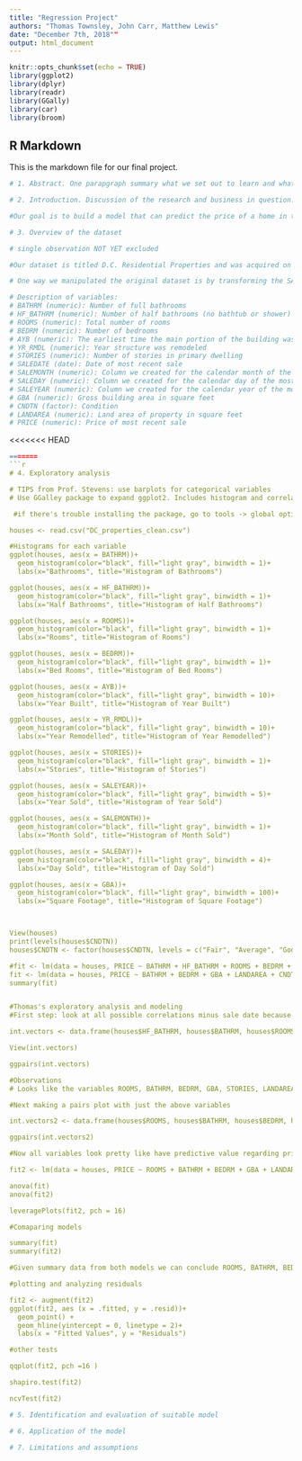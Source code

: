 ```yaml
---
title: "Regression Project"
authors: "Thomas Townsley, John Carr, Matthew Lewis"
date: "December 7th, 2018""
output: html_document
---
```


```r
knitr::opts_chunk$set(echo = TRUE)
library(ggplot2)
library(dplyr)
library(readr)
library(GGally)
library(car)
library(broom)
```

## R Markdown

This is the markdown file for our final project. 


```r
# 1. Abstract. One parapgraph summary what we set out to learn and what final conclusions were. 
```



```r
# 2. Introduction. Discussion of the research and business in question. 

#Our goal is to build a model that can predict the price of a home in the Washington DC area. If we had pertinent data on that home, based on the same data to other homes in the area and their prices, but not the price, we will be able to predict what the price should be. Also, this model would be useful in determining what the price of a home in DC should cost even if there is a price already associated with it. For example, if one were to be in the market for such a home, this model would help the buyer or seller understand what would be a reasonable final price. This would inform the amount a buyer could/should offer, or the price a seller could justifiably list the home at. Data such as land area of the home, number of rooms, year built, etc. will power the predictive algorithym. As we began the discovery of this project, we anticipated that variables such as land area and number of rooms would be the most significant. 
```


```r

# 3. Overview of the dataset

# single observation NOT YET excluded

#Our dataset is titled D.C. Residential Properties and was acquired on kaggle.com. This dataset shows real property information, including most recent sales prices as of July 2018, for properties located in Washington, D.C. There are a number of variables that we beleive would be useful to us in achieving our goal, with "Condition" being the main conditional variable we use. We eliminated some variables that we decided would not be relevant or useful immediately. 

# One way we manipulated the original dataset is by transforming the SALEDATE variable into separate variables for SALEYEAR, SALEMONTH and SALEDAY. We did this because we found little significance to SALEDATE as each was unique and spreadout, and thought there might be more significance in using individual parts of the dates at higher levels. We kept the original SALEDATE column in the dataset, as well.

# Description of variables:
# BATHRM (numeric): Number of full bathrooms
# HF_BATHRM (numeric): Number of half bathrooms (no bathtub or shower)
# ROOMS (numeric): Total number of rooms
# BEDRM (numeric): Number of bedrooms
# AYB (numeric): The earliest time the main portion of the building was built
# YR_RMDL (numeric): Year structure was remodeled
# STORIES (numeric): Number of stories in primary dwelling
# SALEDATE (date): Date of most recent sale
# SALEMONTH (numeric): Column we created for the calendar month of the most recent sale
# SALEDAY (numeric): Column we created for the calendar day of the most recent sale
# SALEYEAR (numeric): Column we created for the calendar year of the most recent sale
# GBA (numeric): Gross building area in square feet
# CNDTN (factor): Condition
# LANDAREA (numeric): Land area of property in square feet
# PRICE (numeric): Price of most recent sale

```


<<<<<<< HEAD
```r
=======
```r

# 4. Exploratory analysis

# TIPS from Prof. Stevens: use barplots for categorical variables 
# Use GGalley package to expand ggplot2. Includes histogram and correlation pair plotting functions

 #if there's trouble installing the package, go to tools -> global options -> packages -> change CRAN mirror to Oakridge,TN

houses <- read.csv("DC_properties_clean.csv")

#Histograms for each variable
ggplot(houses, aes(x = BATHRM))+
  geom_histogram(color="black", fill="light gray", binwidth = 1)+
  labs(x="Bathrooms", title="Histogram of Bathrooms")

ggplot(houses, aes(x = HF_BATHRM))+
  geom_histogram(color="black", fill="light gray", binwidth = 1)+
  labs(x="Half Bathrooms", title="Histogram of Half Bathrooms")

ggplot(houses, aes(x = ROOMS))+
  geom_histogram(color="black", fill="light gray", binwidth = 1)+
  labs(x="Rooms", title="Histogram of Rooms")

ggplot(houses, aes(x = BEDRM))+
  geom_histogram(color="black", fill="light gray", binwidth = 1)+
  labs(x="Bed Rooms", title="Histogram of Bed Rooms")

ggplot(houses, aes(x = AYB))+
  geom_histogram(color="black", fill="light gray", binwidth = 10)+
  labs(x="Year Built", title="Histogram of Year Built")

ggplot(houses, aes(x = YR_RMDL))+
  geom_histogram(color="black", fill="light gray", binwidth = 10)+
  labs(x="Year Remodelled", title="Histogram of Year Remodelled")

ggplot(houses, aes(x = STORIES))+
  geom_histogram(color="black", fill="light gray", binwidth = 1)+
  labs(x="Stories", title="Histogram of Stories")

ggplot(houses, aes(x = SALEYEAR))+
  geom_histogram(color="black", fill="light gray", binwidth = 5)+
  labs(x="Year Sold", title="Histogram of Year Sold")

ggplot(houses, aes(x = SALEMONTH))+
  geom_histogram(color="black", fill="light gray", binwidth = 1)+
  labs(x="Month Sold", title="Histogram of Month Sold")

ggplot(houses, aes(x = SALEDAY))+
  geom_histogram(color="black", fill="light gray", binwidth = 4)+
  labs(x="Day Sold", title="Histogram of Day Sold")

ggplot(houses, aes(x = GBA))+
  geom_histogram(color="black", fill="light gray", binwidth = 100)+
  labs(x="Square Footage", title="Histogram of Square Footage")



View(houses)
print(levels(houses$CNDTN))
houses$CNDTN <- factor(houses$CNDTN, levels = c("Fair", "Average", "Good", "Very Good", "Excellent"))

#fit <- lm(data = houses, PRICE ~ BATHRM + HF_BATHRM + ROOMS + BEDRM + AYB + YR_RMDL + STORIES + GBA + LANDAREA)
fit <- lm(data = houses, PRICE ~ BATHRM + BEDRM + GBA + LANDAREA + CNDTN + SALEDATE)
summary(fit)


#Thomas's exploratory analysis and modeling
#First step: look at all possible correlations minus sale date because it wouldn't allow that many factors in the pairs function ¯\_(ツ)_/¯

int.vectors <- data.frame(houses$HF_BATHRM, houses$BATHRM, houses$ROOMS, houses$BEDRM,houses$AYB, houses$YR_RMDL, houses$PRICE, houses$SALEDAY, houses$SALEMONTH, houses$SALEYEAR, houses$STORIES, houses$LANDAREA, houses$GBA, houses$CNDTN)

View(int.vectors)

ggpairs(int.vectors)

#Observations
# Looks like the variables ROOMS, BATHRM, BEDRM, GBA, STORIES, LANDAREA, SALEYEAR, and PRICE have the highest correlation across the board i.e > |.35|. 

#Next making a pairs plot with just the above variables

int.vectors2 <- data.frame(houses$ROOMS, houses$BATHRM, houses$BEDRM, houses$GBA, houses$LANDAREA, houses$SALEYEAR, houses$PRICE)

ggpairs(int.vectors2)

#Now all variables look pretty like have predictive value regarding price. Notice that SALEYEAR is not correlated to anything but PRICE. Should we attempt to explain this, or throw the variable out? 

fit2 <- lm(data = houses, PRICE ~ ROOMS + BATHRM + BEDRM + GBA + LANDAREA + SALEYEAR)

anova(fit)
anova(fit2)

leveragePlots(fit2, pch = 16)

#Comaparing models

summary(fit)
summary(fit2)

#Given summary data from both models we can conclude ROOMS, BATHRM, BEDRM, GBA, LANDAREA, SALEYEAR, and CNDNTVeryGood are predictors of PRICE

#plotting and analyzing residuals 

fit2 <- augment(fit2)
ggplot(fit2, aes (x = .fitted, y = .resid))+
  geom_point() + 
  geom_hline(yintercept = 0, linetype = 2)+
  labs(x = "Fitted Values", y = "Residuals")

#other tests

qqplot(fit2, pch =16 )

shapiro.test(fit2)

ncvTest(fit2)

```


```r

# 5. Identification and evaluation of suitable model

```


```r

# 6. Application of the model 

```


```r

# 7. Limitations and assumptions 

```



